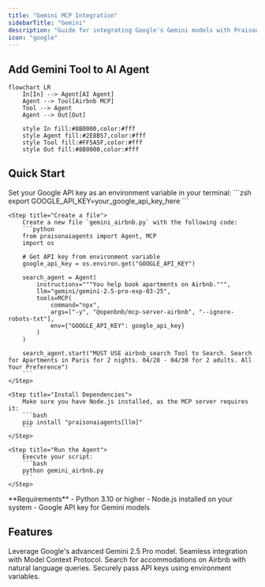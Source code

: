 ```yaml
---
title: "Gemini MCP Integration"
sidebarTitle: "Gemini"
description: "Guide for integrating Google's Gemini models with PraisonAI agents using MCP"
icon: "google"
---
```


## Add Gemini Tool to AI Agent

```mermaid
flowchart LR
    In[In] --> Agent[AI Agent]
    Agent --> Tool[Airbnb MCP]
    Tool --> Agent
    Agent --> Out[Out]
    
    style In fill:#8B0000,color:#fff
    style Agent fill:#2E8B57,color:#fff
    style Tool fill:#FF5A5F,color:#fff
    style Out fill:#8B0000,color:#fff
```

## Quick Start

<Steps>
    <Step title="Set API Key">
        Set your Google API key as an environment variable in your terminal:
        ```zsh
        export GOOGLE_API_KEY=your_google_api_key_here
        ```
    </Step>

    <Step title="Create a file">
        Create a new file `gemini_airbnb.py` with the following code:
        ```python
        from praisonaiagents import Agent, MCP
        import os

        # Get API key from environment variable
        google_api_key = os.environ.get("GOOGLE_API_KEY")

        search_agent = Agent(
            instructions="""You help book apartments on Airbnb.""",
            llm="gemini/gemini-2.5-pro-exp-03-25",
            tools=MCP(
                command="npx",
                args=["-y", "@openbnb/mcp-server-airbnb", "--ignore-robots-txt"],
                env={"GOOGLE_API_KEY": google_api_key}
            )
        )

        search_agent.start("MUST USE airbnb_search Tool to Search. Search for Apartments in Paris for 2 nights. 04/28 - 04/30 for 2 adults. All Your Preference")
        ```
    </Step>

    <Step title="Install Dependencies">
        Make sure you have Node.js installed, as the MCP server requires it:
        ```bash
        pip install "praisonaiagents[llm]"
        ```
    </Step>

    <Step title="Run the Agent">
        Execute your script:
        ```bash
        python gemini_airbnb.py
        ```
    </Step>
</Steps>

<Note>
  **Requirements**
  - Python 3.10 or higher
  - Node.js installed on your system
  - Google API key for Gemini models
</Note>

## Features

<CardGroup cols={2}>
  <Card title="Gemini 2.5 Pro" icon="brain">
    Leverage Google's advanced Gemini 2.5 Pro model.
  </Card>
  <Card title="MCP Integration" icon="plug">
    Seamless integration with Model Context Protocol.
  </Card>
  <Card title="Airbnb Search" icon="hotel">
    Search for accommodations on Airbnb with natural language queries.
  </Card>
  <Card title="Environment Variables" icon="key">
    Securely pass API keys using environment variables.
  </Card>
</CardGroup>
